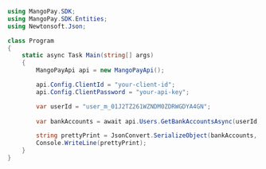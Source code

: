 ```csharp .NET 
using MangoPay.SDK;
using MangoPay.SDK.Entities;
using Newtonsoft.Json;

class Program
{
    static async Task Main(string[] args)
    {
        MangoPayApi api = new MangoPayApi();

        api.Config.ClientId = "your-client-id";
        api.Config.ClientPassword = "your-api-key";

        var userId = "user_m_01J2TZ261WZNDM0ZDRWGDYA4GN";
        
        var bankAccounts = await api.Users.GetBankAccountsAsync(userId, new Pagination(1, 100), null);

        string prettyPrint = JsonConvert.SerializeObject(bankAccounts, Formatting.Indented);
        Console.WriteLine(prettyPrint);
	}
}
```